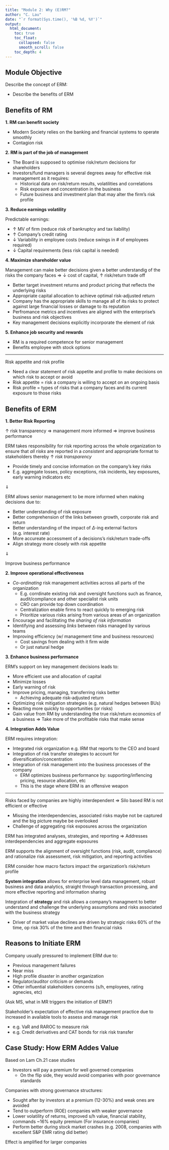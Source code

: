 ```yaml
---
title: "Module 2: Why (E)RM?"
author: "C. Lau"
date: "`r format(Sys.time(), '%B %d, %Y')`"
output: 
  html_document:
    toc: true
    toc_float:
      collapsed: false
      smooth_scroll: false
    toc_depth: 4
---
```


## Module Objective

Describe the concept of ERM:

* Describe the benefits of ERM

## Benefits of RM

**1. RM can benefit society**

* Modern Society relies on the banking and financial systems to operate smoothly
* Contagion risk

**2. RM is part of the job of management**

* The Board is supposed to optimise risk/return decisions for shareholders
* Investors/fund managers is several degrees away for effective risk management as it requires:
    * Historical data on risk/return results, volatilities and correlations
    * Risk exposure and concentration in the business
    * Future business and investment plan that may alter the firm's risk profile

**3. Reduce earnings volatility**

Predictable earnings:

* $\uparrow$ MV of firm (reduce risk of bankruptcy and tax liability)
* $\uparrow$ Company's credit rating
* $\downarrow$ Variability in employee costs (reduce swings in # of employees required)
* $\downarrow$ Capital requirements (less risk capital is needed)

**4. Maximize shareholder value**

Management can make better decisions given a better understandig of the risks the company faces $\Rightarrow$ $\downarrow$ cost of capital, $\uparrow$ risk/return trade off

* Better target investment returns and product pricing that reflects the underlying risks
* Appropriate capital allocation to achieve optimal risk-adjusted return
* Company has the appropriate skills to manage all of its risks to protect against large financial losses or damage to its reputation
* Perfromance metrics and incentives are aligned with the enterprise's business and risk objectives
* Key management decisions explicitly incorporate the element of risk

**5. Enhance job security and rewards**

* RM is a required competence for senior management
* Benefits employee with stock options

***

Risk appetite and risk profile

* Need a clear statement of risk appetite and profile to make decisions on which risk to accept or avoid
* Risk appetite = risk a company is willing to accept on an ongoing basis
* Risk profile = types of risks that a company faces and its current exposure to those risks

## Benefits of ERM

**1. Better Risk Reporting**

$\uparrow$ risk transparency $\Rightarrow$ management more informed $\Rightarrow$ improve business performance

ERM takes responsibility for risk reporting across the whole organization to ensure that *all risks* are reported in a *consistent* and appropriate format to stakeholders thereby $\uparrow$ *risk transparency*

* Provide timely and concise information on the company's key risks
* E.g. aggregate losses, policy exceptions, risk incidents, key exposures, early warning indicators etc

$\Downarrow$

ERM allows senior management to be more informed when making decisions due to:

* Better understanding of risk exposure
* Better comprehension of the links between growth, corporate risk and return
* Better understanding of the impact of $\Delta$-ing external factors (e.g. interest rate)
* More accureate accessment of a decisions's risk/return trade-offs
* Align strategy more closely with risk appetite

$\Downarrow$

Improve business performance

**2. Improve operational effectiveness**

* *Co-ordinating* risk management activities across all parts of the organization
    * E.g. corrdinate existing risk and oversight functions such as finance, audit/compliance and other specialist risk units
    * CRO can provide top down coordination
    * Centralization enable firms to react quickly to emerging risk
    * Prioritize various risks arising from various areas of an organization
* Encourage and facilitating the *sharing of risk information*
* Identifying and assessing *links* between risks managed by various teams
* Improving efficiency (w/ management time and business resources)
    * Cost savings from dealing with it firm wide
    * Or just natural hedge

**3. Enhance business performance**

ERM's support on key management decisions leads to:

* More efficient use and allocation of capital
* Minimize losses
* Early warning of risk
* Improve pricing, managing, transferring risks better
    * Achieving adequate risk-adjusted return
* Optimizing risk mitigation strategies (e.g. natural hedges between BUs)
* Reacting more quickly to opportunities (or risks)
* Gain value from RM by understanding the true risk/return economics of a business $\Rightarrow$ Take more of the profitable risks that make sense

**4. Integration Adds Value**

ERM requires integration:

* Integrated risk organization e.g. IRM that reports to the CEO and board
* Integration of risk transfer strategies to account for diversification/concentration
* Integration of risk management into the business processes of the company
    * ERM optimizes business performance by: supporting/inflencing pricing, resource allocation, etc
    * This is the stage where ERM is an offensive weapon

***

Risks faced by companies are highly interdependent $\Rightarrow$ Silo based RM is not efficient or effective

* Missing the interdependencies, associated risks maybe not be captured and the big picture maybe be overlooked
* Challenge of aggregating risk exposures across the organization

ERM has integrated analyses, strategies, and reporting $\Rightarrow$ Addresses interdependencies and aggregate expsoures

ERM supports the alignment of oversight functions (risk, audit, compliance) and rationalize risk assessment, risk mitigation, and reporting activities

ERM consider how macro factors impact the organization's risk/return profile

**System integration** allows for enterprise level data management, robust business and data analytics, straight through transaction processing, and more effective reporting and information sharing

Integration of **strategy** and risk allows a company's managment to better understand and challenge the underlying assumptions and risks associated with the business strategy

* Driver of market value declines are driven by strategic risks 60% of the time, op risk 30% of the time and then financial risks

## Reasons to Initiate ERM

Company usually pressured to implement ERM due to:

* Previous management failures
* Near miss
* High profile disaster in another organization
* Regulator/auditor criticism or demands
* Other influential stakeholders concerns (s/h, employees, rating agnecies, etc)

(Ask MS, what in MR triggers the initiation of ERM?)

Stakeholder's expectation of effective risk management practice due to increased in available tools to assess and manage risk

* e.g. VaR and RAROC to measure risk
* e.g. Credit derivatives and CAT bonds for risk risk transfer

## Case Study: How ERM Addes Value

Based on Lam Ch.21 case studies

* Investors will pay a premium for well governed companies
    * On the flip side, they would avoid companies with poor governance standards

Companies with strong governance structures:

* Sought after by investors at a premium (12-30%) and weak ones are avoided
* Tend to outperform (ROE) companies with weaker governance
* Lower volatility of returns, improved s/h value, financial stability, commands ~16% equity premium (For insurance companies)
* Perform better during stock market crashes (e.g. 2008, companies with excellent S&P EMR rating did better)

Effect is amplified for larger companies